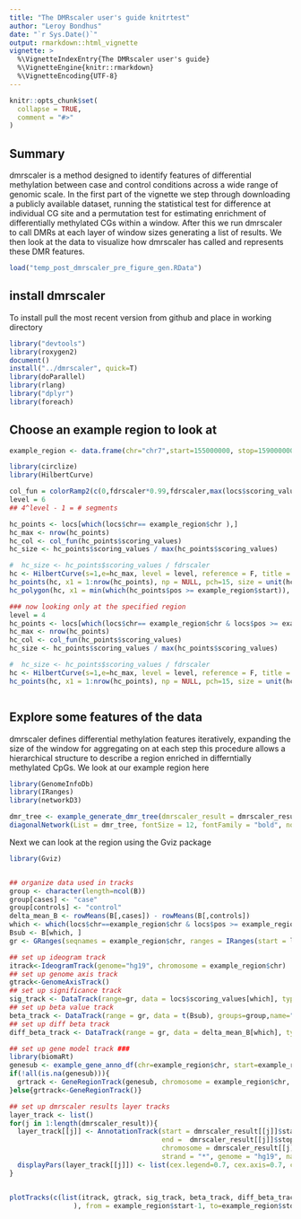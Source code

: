 ```yaml
---
title: "The DMRscaler user's guide knitrtest"
author: "Leroy Bondhus"
date: "`r Sys.Date()`"
output: rmarkdown::html_vignette
vignette: >
  %\VignetteIndexEntry{The DMRscaler user's guide}
  %\VignetteEngine{knitr::rmarkdown}
  %\VignetteEncoding{UTF-8}
---
```


```r
knitr::opts_chunk$set(
  collapse = TRUE,
  comment = "#>"
)
```


## Summary
dmrscaler is a method designed to identify features of differential methylation between case and control conditions across a wide range of genomic scale. In the first part of the vignette we step through downloading a publicly available dataset, running the statistical test for difference at individual CG site and a permutation test for estimating enrichment of differentially methylated CGs within a window. After this we run dmrscaler to call DMRs at each layer of window sizes generating a list of results. We then look at the data to visualize how dmrscaler has called and represents these DMR features.       


```r
load("temp_post_dmrscaler_pre_figure_gen.RData")
```


## install dmrscaler 
To install pull the most recent version from github and place in working directory 
```r
library("devtools")
library(roxygen2)
document()
install("../dmrscaler", quick=T)
library(doParallel)
library(rlang)
library("dplyr")
library(foreach)

```


## Choose an example region to look at
```r
example_region <- data.frame(chr="chr7",start=155000000, stop=159000000, stringsAsFactors = FALSE)
```


```r
library(circlize)
library(HilbertCurve)

col_fun = colorRamp2(c(0,fdrscaler*0.99,fdrscaler,max(locs$scoring_values)), c("grey30", "grey60", "red", "red"))
level = 6
## 4^level - 1 = # segments

hc_points <- locs[which(locs$chr== example_region$chr ),]
hc_max <- nrow(hc_points)
hc_col <- col_fun(hc_points$scoring_values)
hc_size <- hc_points$scoring_values / max(hc_points$scoring_values)

#  hc_size <- hc_points$scoring_values / fdrscaler
hc <- HilbertCurve(s=1,e=hc_max, level = level, reference = F, title = example_region$chr)
hc_points(hc, x1 = 1:nrow(hc_points), np = NULL, pch=15, size = unit(hc_size*2, "mm"),gp = gpar(col = hc_col, fill = hc_col))
hc_polygon(hc, x1 = min(which(hc_points$pos >= example_region$start)), x2 = max(which(hc_points$pos <= example_region$stop)) )

### now looking only at the specified region
level = 4
hc_points <- locs[which(locs$chr== example_region$chr & locs$pos >= example_region$start & locs$pos <= example_region$stop ),]
hc_max <- nrow(hc_points)
hc_col <- col_fun(hc_points$scoring_values)
hc_size <- hc_points$scoring_values / max(hc_points$scoring_values)

#  hc_size <- hc_points$scoring_values / fdrscaler
hc <- HilbertCurve(s=1,e=hc_max, level = level, reference = F, title = example_region$chr)
hc_points(hc, x1 = 1:nrow(hc_points), np = NULL, pch=15, size = unit(hc_size*4, "mm"),gp = gpar(col = hc_col, fill = hc_col))



```


## Explore some features of the data
dmrscaler defines differential methylation features iteratively, expanding the size of the window for aggregating on at each step
this procedure allows a hierarchical structure to describe a region enriched in differntially methylated CpGs. We look at our example region here
```r
library(GenomeInfoDb)
library(IRanges)
library(networkD3)

dmr_tree <- example_generate_dmr_tree(dmrscaler_result = dmrscaler_result, layer=5, chr=example_region$chr, start = example_region$start, stop = example_region$stop)
diagonalNetwork(List = dmr_tree, fontSize = 12, fontFamily = "bold", nodeStroke = "black", linkColour = "black", opacity = 1)

```

Next we can look at the region using the Gviz package
```r
library(Gviz)


## organize data used in tracks
group <- character(length=ncol(B)) 
group[cases] <- "case"
group[controls] <- "control"
delta_mean_B <- rowMeans(B[,cases]) - rowMeans(B[,controls]) 
which <- which(locs$chr==example_region$chr & locs$pos >= example_region$start & locs$pos <= example_region$stop)
Bsub <- B[which, ]
gr <- GRanges(seqnames = example_region$chr, ranges = IRanges(start = locs[which,"pos"], width = 1), mcols = Bsub )

## set up ideogram track
itrack<-IdeogramTrack(genome="hg19", chromosome = example_region$chr)
## set up genome axis track
gtrack<-GenomeAxisTrack()
## set up significance track
sig_track <- DataTrack(range=gr, data = locs$scoring_values[which], type=c("p"))
## set up beta value track
beta_track <- DataTrack(range = gr, data = t(Bsub), groups=group,name="Beta", type=c("a","g","confint"))
## set up diff beta track
diff_beta_track <- DataTrack(range = gr, data = delta_mean_B[which], type=c("a","g"))

## set up gene model track ### 
library(biomaRt)
genesub <- example_gene_anno_df(chr=example_region$chr, start=example_region$start, stop=example_region$stop)
if(!all(is.na(genesub))){
  grtrack <- GeneRegionTrack(genesub, chromosome = example_region$chr, start = example_region$start, stop=example_region$stop, transcriptAnnotation="symbol" ,collapseTranscripts = "meta")
}else{grtrack<-GeneRegionTrack()}

## set up dmrscaler results layer tracks
layer_track <- list()
for(j in 1:length(dmrscaler_result)){
  layer_track[[j]] <- AnnotationTrack(start = dmrscaler_result[[j]]$start_pos, 
                                      end =  dmrscaler_result[[j]]$stop_pos,
                                      chromosome = dmrscaler_result[[j]]$chr,
                                      strand = "*", genome = "hg19", name=paste("layer", j, sep = "_"))
  displayPars(layer_track[[j]]) <- list(cex.legend=0.7, cex.axis=0.7, cex.title=0.7, rotation.title=0, stackHeight = 1, shape="box")
}


plotTracks(c(list(itrack, gtrack, sig_track, beta_track, diff_beta_track, grtrack), layer_track
                ), from = example_region$start-1, to=example_region$stop+1 ) 
```




